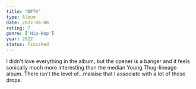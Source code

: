 ```yaml
---
title: "DFTK"
type: Album
date: 2022-04-08
rating: 7
genre: ['Hip-Hop']
year: 2022
status: Finished
---
```


I didn't love everything in the album, but the opener is a banger and it feels sonically much more interesting than the median Young Thug-lineage album. There isn't the level of...malaise that I associate with a lot of these drops.
